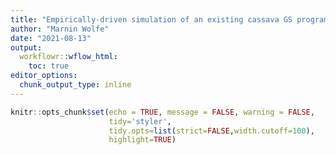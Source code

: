 ```yaml
---
title: "Empirically-driven simulation of an existing cassava GS program"
author: "Marnin Wolfe"
date: "2021-08-13"
output: 
  workflowr::wflow_html:
    toc: true
editor_options:
  chunk_output_type: inline
---
```


```r
knitr::opts_chunk$set(echo = TRUE, message = FALSE, warning = FALSE, 
                      tidy='styler', 
                      tidy.opts=list(strict=FALSE,width.cutoff=100), 
                      highlight=TRUE)
```

